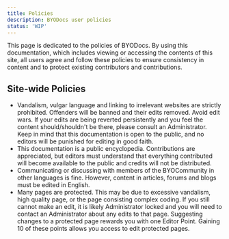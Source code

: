 ```yaml
---
title: Policies
description: BYODocs user policies
status: 'WIP'
---
```


This page is dedicated to the policies of BYODocs. By using this documentation, which includes viewing or accessing the contents of this site, all users agree and follow these policies to ensure consistency in content and to protect existing contributors and contributions.

## Site-wide Policies
- Vandalism, vulgar language and linking to irrelevant websites are strictly prohibited. Offenders will be banned and their edits removed. Avoid edit wars. If your edits are being reverted persistently and you feel the content should/shouldn't be there, please consult an Administrator. Keep in mind that this documentation is open to the public, and no editors will be punished for editing in good faith.
- This documentation is a public encyclopedia. Contributions are appreciated, but editors must understand that everything contributed will become available to the public and credits will not be distributed.
- Communicating or discussing with members of the BYOCommunity in other languages is fine. However, content in articles, forums and blogs must be edited in English.
- Many pages are protected. This may be due to excessive vandalism, high quality page, or the page consisting complex coding. If you still cannot make an edit, it is likely Administrator locked and you will need to contact an Administrator about any edits to that page. Suggesting changes to a protected page rewards you with one Editor Point. Gaining 10 of these points allows you access to edit protected pages.
